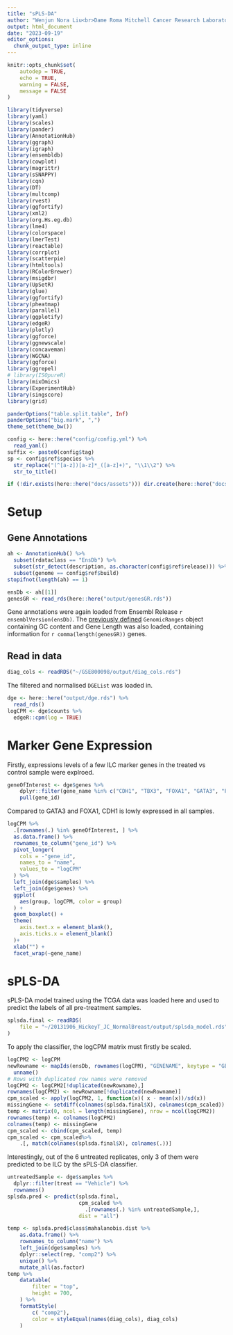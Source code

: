 ```yaml
---
title: "sPLS-DA"
author: "Wenjun Nora Liu<br>Dame Roma Mitchell Cancer Research Laboratories<br>Adelaide Medical School<br>University of Adelaide"
output: html_document
date: "2023-09-19"
editor_options: 
  chunk_output_type: inline
---
```


```r
knitr::opts_chunk$set(
    autodep = TRUE,
	echo = TRUE,
	warning = FALSE,
	message = FALSE
)
```

```r
library(tidyverse)
library(yaml)
library(scales)
library(pander)
library(AnnotationHub)
library(ggraph)
library(igraph)
library(ensembldb)
library(cowplot)
library(magrittr)
library(sSNAPPY)
library(cqn)
library(DT)
library(multcomp)
library(rvest)
library(ggfortify)
library(xml2)
library(org.Hs.eg.db)
library(lme4)
library(colorspace)
library(lmerTest)
library(reactable)
library(corrplot)
library(scatterpie)
library(htmltools)
library(RColorBrewer)
library(msigdbr)
library(UpSetR)
library(glue)
library(ggfortify)
library(pheatmap)
library(parallel)
library(ggplotify)
library(edgeR)
library(plotly)
library(ggforce)
library(ggnewscale)
library(concaveman)
library(WGCNA)
library(ggforce)
library(ggrepel)
# library(ISOpureR)
library(mixOmics)
library(ExperimentHub)
library(singscore)
library(grid)
```


```r
panderOptions("table.split.table", Inf)
panderOptions("big.mark", ",")
theme_set(theme_bw())
```

```r
config <- here::here("config/config.yml") %>%
  read_yaml()
suffix <- paste0(config$tag)
sp <- config$ref$species %>%
  str_replace("(^[a-z])[a-z]*_([a-z]+)", "\\1\\2") %>%
  str_to_title()
```

```r
if (!dir.exists(here::here("docs/assets"))) dir.create(here::here("docs/assets"))
```


# Setup

## Gene Annotations

```r
ah <- AnnotationHub() %>%
  subset(rdataclass == "EnsDb") %>%
  subset(str_detect(description, as.character(config$ref$release))) %>%
  subset(genome == config$ref$build)
stopifnot(length(ah) == 1)
```

```r
ensDb <- ah[[1]]
genesGR <- read_rds(here::here("output/genesGR.rds"))
```

Gene annotations were again loaded from Ensembl Release `r ensemblVersion(ensDb)`.
The [previously defined](qc_aligned.html#Annotation_Setup) `GenomicRanges` object containing GC content and Gene Length was also loaded,
containing information for `r comma(length(genesGR))` genes.

## Read in data

```r
diag_cols <- readRDS("~/GSE800098/output/diag_cols.rds")
```

The filtered and normalised `DGEList` was loaded in. 

```r
dge <- here::here("output/dge.rds") %>%
  read_rds()
logCPM <- dge$counts %>%
  edgeR::cpm(log = TRUE)
```


# Marker Gene Expression

Firstly, expressions levels of a few ILC marker genes in the treated vs control sample were explroed. 

```r
geneOfInterest <- dge$genes %>%
    dplyr::filter(gene_name %in% c("CDH1", "TBX3", "FOXA1", "GATA3", "PIK3CA", "PTEN", "AKT1")) %>%
    pull(gene_id)
```

Compared to GATA3 and FOXA1, CDH1 is lowly expressed in all samples. 

```r
logCPM %>%
  .[rownames(.) %in% geneOfInterest, ] %>%
  as.data.frame() %>%
  rownames_to_column("gene_id") %>%
  pivot_longer(
    cols = -"gene_id", 
    names_to = "name", 
    values_to = "logCPM"
  ) %>%
  left_join(dge$samples) %>%
  left_join(dge$genes) %>%
  ggplot(
    aes(group, logCPM, color = group)
  ) +
  geom_boxplot() +
  theme(
    axis.text.x = element_blank(), 
    axis.ticks.x = element_blank()
  )+
  xlab("") +
  facet_wrap(~gene_name)
```


# sPLS-DA 

sPLS-DA model trained using the TCGA data was loaded here and used to predict the labels of all pre-treatment samples. 

```r
splsda.final <- readRDS(
    file = "~/20131906_HickeyT_JC_NormalBreast/output/splsda_model.rds"
)
```

To apply the classifier, the logCPM matrix must firstly be scaled. 

```r
logCPM2 <- logCPM
newRowname <- mapIds(ensDb, rownames(logCPM), "GENENAME", keytype = "GENEID" ) %>%
  unname()
# Rows with duplicated row names were removed
logCPM2 <- logCPM2[!duplicated(newRowname),]
rownames(logCPM2) <- newRowname[!duplicated(newRowname)]
cpm_scaled <- apply(logCPM2, 1, function(x)( x - mean(x))/sd(x))
missingGene <- setdiff(colnames(splsda.final$X), colnames(cpm_scaled))
temp <- matrix(0, ncol = length(missingGene), nrow = ncol(logCPM2))
rownames(temp) <- colnames(logCPM2)
colnames(temp) <- missingGene
cpm_scaled <- cbind(cpm_scaled, temp)
cpm_scaled <- cpm_scaled%>%
    .[, match(colnames(splsda.final$X), colnames(.))]
```

Interestingly, out of the 6 untreated replicates, only 3 of them were predicted to be ILC by the sPLS-DA classifier. 

```r
untreatedSample <- dge$samples %>%
  dplyr::filter(treat == "Vehicle") %>%
  rownames()
splsda.pred <- predict(splsda.final,
                       cpm_scaled %>%
                         .[rownames(.) %in% untreatedSample,], 
                       dist = "all")

temp <- splsda.pred$class$mahalanobis.dist %>%
    as.data.frame() %>%
    rownames_to_column("name") %>%
    left_join(dge$samples) %>%
    dplyr::select(rep, "comp2") %>%
    unique() %>%
    mutate_all(as.factor) 
temp %>%
    datatable(
        filter = "top", 
        height = 700,
    ) %>%
    formatStyle(
        c( "comp2"),
        color = styleEqual(names(diag_cols), diag_cols)
    ) 
```
